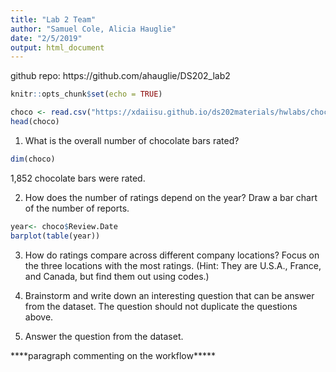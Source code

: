 ```yaml
---
title: "Lab 2 Team"
author: "Samuel Cole, Alicia Hauglie"
date: "2/5/2019"
output: html_document
---
```


github repo: https://github.com/ahauglie/DS202_lab2


```r
knitr::opts_chunk$set(echo = TRUE)
```

```r
choco <- read.csv("https://xdaiisu.github.io/ds202materials/hwlabs/choco.csv")
head(choco)
```

1. What is the overall number of chocolate bars rated?
``` r
dim(choco)
```

1,852 chocolate bars were rated. 



2. How does the number of ratings depend on the year? Draw a bar chart of the number of reports.
``` r
year<- choco$Review.Date
barplot(table(year))
```
3. How do ratings compare across different company locations? Focus on the three locations with the most ratings. (Hint: They are U.S.A., France, and Canada, but find them out using codes.)


4. Brainstorm and write down an interesting question that can be answer from the dataset. The question should not duplicate the questions above.

5. Answer the question from the dataset.



****paragraph commenting on the workflow*****